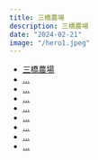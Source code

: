 ```yaml
---
title: 三橋農場
description: 三橋農場
date: "2024-02-21"
image: "/hero1.jpeg"
---
```


- [三橋農場](/pdf/farm1.pdf)
- [...](/pdf/benthons.pdf)
- [...](/pdf/benthons.pdf)
- [...](/pdf/benthons.pdf)
- [...](/pdf/benthons.pdf)
- [...](/pdf/benthons.pdf)
- [...](/pdf/benthons.pdf)
- [...](/pdf/benthons.pdf)
- [...](/pdf/benthons.pdf)
